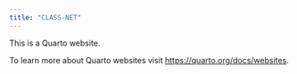 ```yaml
---
title: "CLASS-NET"
---
```


This is a Quarto website.

To learn more about Quarto websites visit <https://quarto.org/docs/websites>.
